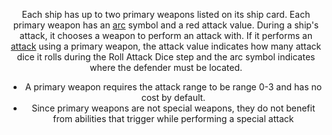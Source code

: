 <Header title="primary weapon"/>

Each ship has up to two primary weapons listed on its ship
card. Each primary weapon has an [arc](/article/Arc) symbol and a red
attack value. During a ship's attack, it chooses a weapon
to perform an attack with. If it performs an [attack](/article/Attack) using a
primary weapon, the attack value indicates how many attack
dice it rolls during the Roll Attack Dice step and the arc
symbol indicates where the defender must be located.

* A primary weapon requires the attack range to be range 0-3 and has no
cost by default.
* Since primary weapons are not special weapons, they do not benefit from
abilities that trigger while performing a special attack

<ImgCenter alt="Primary Forward Arc Weapon" src="/images/Primary_Weapon_Forward.webp"/>
<TextCenter text="Primary Forward Arc Weapon on a Ship Card"/>